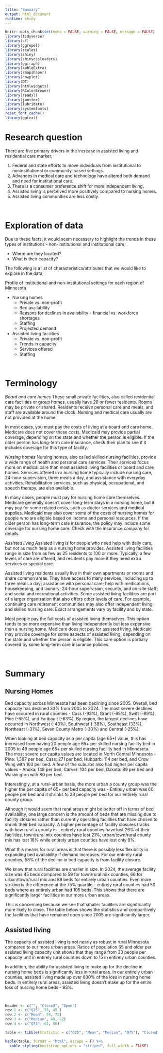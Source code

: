 ```yaml
---
title: "Summary"
output: html_document
runtime: shiny
---
```


```r
knitr::opts_chunk$set(echo = FALSE, warning = FALSE, message = FALSE)
library(tidyverse)
library(sf)
library(ggrepel)
library(scales)
library(shiny)
library(shinycssloaders)
library(ggiraph)
library(kableExtra)
library(rmapshaper)
library(cowplot)
library(DT)
library(htmlwidgets)
library(RColorBrewer)
library(readxl)
library(janitor)
library(lubridate)
library(systemfonts)
reset_font_cache()
library(ggtext)
```

# Research question

There are five primary drivers in the increase in assisted living and residential care market;

1. Federal and state efforts to move individuals from institutional to noninstitutional or community-based settings.
2. Advances in medical care and technology have altered both demand and need for institutional care.
3. There is a consumer preference shift for more independent living.
4. Assisted living is perceived more positively compared to nursing homes.
5. Assisted living communities are less costly.

<br>

# Exploration of data

Due to these facts, it would seem necessary to highlight the trends in these types of institutions - non-institutional and institutional care;

* Where are they located?
* What is their capacity?


The following is a list of characteristics/attributes that we would like to explore in the data;

Profile of institutional and non-institutional settings for each region of Minnesota

* Nursing homes
  + Private vs. non-profit 
  + Bed availability
  + Reasons for declines in availability - financial vs. workforce shortages
  + Staffing
  + Projected demand

* Assisted living facilities
  + Private vs. non-profit
  + Trends in capacity
  + Services offered
  + Staffing
  
<br>

# Terminology

*Board and care homes*
These small private facilities, also called residential care facilities or group homes, usually have 20 or fewer residents. Rooms may be private or shared. Residents receive personal care and meals, and staff are available around the clock. Nursing and medical care usually are not provided at the home.

In most cases, you must pay the costs of living at a board and care home. Medicare does not cover these costs. Medicaid may provide partial coverage, depending on the state and whether the person is eligible. If the older person has long-term care insurance, check their plan to see if it includes coverage for this type of facility.

*Nursing homes*
Nursing homes, also called skilled nursing facilities, provide a wide range of health and personal care services. Their services focus more on medical care than most assisted living facilities or board and care homes. Services offered in a nursing home typically include nursing care, 24-hour supervision, three meals a day, and assistance with everyday activities. Rehabilitation services, such as physical, occupational, and speech therapy, are also available.

In many cases, people must pay for nursing home care themselves. Medicare generally doesn’t cover long-term stays in a nursing home, but it may pay for some related costs, such as doctor services and medical supplies. Medicaid may also cover some of the costs of nursing homes for people who are eligible based on income and personal resources. If the older person has long-term care insurance, the policy may include some coverage for nursing home care. Check with the insurance company for details.

*Assisted living*
Assisted living is for people who need help with daily care, but not as much help as a nursing home provides. Assisted living facilities range in size from as few as 25 residents to 100 or more. Typically, a few levels of care are offered, and residents pay more if they need extra services or special care.

Assisted living residents usually live in their own apartments or rooms and share common areas. They have access to many services, including up to three meals a day; assistance with personal care; help with medications, housekeeping, and laundry; 24-hour supervision, security, and on-site staff; and social and recreational activities. Some assisted living facilities are part of a larger organization that also offers other levels of care. For example, continuing care retirement communities may also offer independent living and skilled nursing care. Exact arrangements vary by facility and by state.

Most people pay the full costs of assisted living themselves. This option tends to be more expensive than living independently but less expensive than a nursing home. Medicare does not pay for assisted living. Medicaid may provide coverage for some aspects of assisted living, depending on the state and whether the person is eligible. This care option is partially covered by some long-term care insurance policies.

<br>

# Summary

## Nursing Homes

Bed capacity across Minnesota has been declining since 2005. Overall, bed capacity has declined 33% from 2005 to 2024. The most severe declines have occurred in rural counties - Cass (-93%), Grant (-65%), Swift (-69%), Pine (-65%), and Faribault (-63%). By region, the largest declines have occurred in Northwest (-43%), Southwest (-38%), Southeast (33%), Northeast (-31%), Seven County Metro (-30%) and Central (-25%).

When looking at bed capacity as a per capita (age 65+) value, this has increased from having 20 people age 65+ per skilled nursing facility bed in 2005 to 49 people age 65+ per skilled nursing facility bed in Minnesota. The most severe per capita values are located in North Central Minnesota - Pine: 1,387 per bed, Cass: 271 per bed, Hubbarb: 114 per bed, and Crow Wing with 103 per bed. A few of the suburbs also had higher per capita values - Anoka: 148 per bed, Carver: 104 per bed, Dakota: 89 per bed and Washington with 80 per bed.

Interestingly, at a rural-urban basis, the more urban a county group was the higher the per capita of 65+ per bed capacity was - Entirely urban was 60 people per bed and it shrinks to 23 people per bed for our entirely rural county group.

Although it would seem that rural areas might be better off in terms of bed availability, one large concern is the amount of beds that are missing due to facility closures rather than currently operating facilities that have chosen to shrink their bed capacity. A higher percentage of facility closures tracks with how rural a county is - entirely rural counties have lost 26% of their facilities, town/rural mix counties have lost 21%, urban/town/rural county mix has lost 16% while entirely urban counties have lost only 9%.

What this means for rural areas is that there is possibly less flexibility in expanding bed availability if demand increases. For our entirely rural counties, 58% of the decline in bed capacity is from facility closure. 

We know that rural facilities are smaller in size. In 2024, the average facility size was 45 beds compared to 59 for town/rural mix counties, 66 for urban/town/rural mix and 89 beds for entirely urban counties. Even more striking is the difference at the 75% quartile - entirely rural counties had 50 beds where as entirely urban had 105 beds. This shows that there are significantly larger facilities in our more urban areas. 

This is concerning because we see that smaller facilities are significantly more likely to close. The table below shows the statistics and comparitively the facilities that have remained open since 2005 are significantly larger.

## Assisted living

The capacity of assisted living is not nearly as robust in rural Minnesota compared to our more urban areas. Ratios of population 65 and older per assisted living capacity unit shows that they range from 33 people per capacity unit in entirely rural counties down to 15 in entirely urban counties. 

In addition, the ability for assisted living to make up for the decline in nursing home beds is significantly less in rural areas. In our entirely urban counties, assisted living made up over 800% of the loss in nursing home beds. In entirely rural areas, assisted living doesn't make up for the entire loss of nursing home beds - 93%.

<br>

```r
header <- c("", "Closed", "Open")
row.1 <- c("Q25", 33, 45 )
row.2 <- c("Mean", 59, 72)
row.3 <- c("Median", 48, 62)
row.4 <- c("Q75", 61, 86)

table <- tibble(Statistic = c("Q25", "Mean", "Median", "Q75"), "Closed" = c(33, 59, 48, 61), "Open" = c(45, 72, 62, 86))

kable(table, format = "html", escape = F) %>%
  kable_styling(bootstrap_options = "striped", full_width = FALSE)
```


